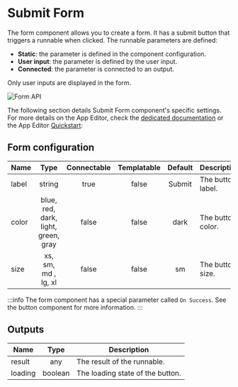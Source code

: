 

# Submit Form

The form component allows you to create a form. It has a submit button that triggers a runnable when clicked.
The runnable parameters are defined:

- **Static**: the parameter is defined in the component configuration.
- **User input**: the parameter is defined by the user input.
- **Connected**: the parameter is connected to an output.

Only user inputs are displayed in the form.

![Form API](../../assets/apps/4_app_component_library/form.png.webp)

The following section details Submit Form component's specific settings. For more details on the App Editor, check the [dedicated documentation](../0_app_editor/index.mdx) or the App Editor [Quickstart](../../getting_started/7_apps_quickstart/index.mdx):

<div class="grid grid-cols-2 gap-6 mb-4">
    <DocCard
        color="orange"
        title="App Editor Documentation"
        description="The app editor is a low-code builder to create custom User Interfaces with components linked to runnables (scripts & flows)."
        href="/docs/apps/app_editor"
    />
    <DocCard
        color="orange"
        title="Apps Quickstart"
        description="Learn how to build your first app in a matter of minutes."
        href="/docs/getting_started/apps_quickstart"
    />
</div>

## Form configuration

| Name  |                Type                 | Connectable | Templatable | Default | Description       |
| ----- | :---------------------------------: | :---------: | :---------: | :-----: | ----------------- |
| label |               string                |    true     |    false    | Submit  | The button label. |
| color | blue, red, dark, light, green, gray |    false    |    false    |  dark   | The button color. |
| size  |         xs, sm, md , lg, xl         |    false    |    false    |   sm    | The button size.  |

:::info
The form component has a special parameter called `On Success`. See the button component for more information.
:::

## Outputs

| Name    |  Type   | Description                      |
| ------- | :-----: | -------------------------------- |
| result  |   any   | The result of the runnable.      |
| loading | boolean | The loading state of the button. |
